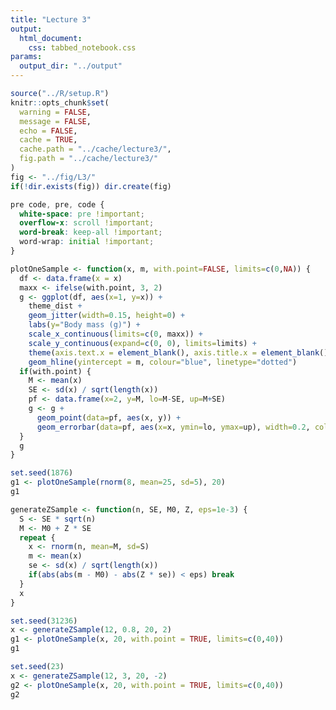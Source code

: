 ```yaml
---
title: "Lecture 3"
output:
  html_document:
    css: tabbed_notebook.css
params: 
  output_dir: "../output"
---
```


```r
source("../R/setup.R")
knitr::opts_chunk$set(
  warning = FALSE,
  message = FALSE,
  echo = FALSE,
  cache = TRUE,
  cache.path = "../cache/lecture3/",
  fig.path = "../cache/lecture3/"
)
fig <- "../fig/L3/"
if(!dir.exists(fig)) dir.create(fig)
```

```css
pre code, pre, code {
  white-space: pre !important;
  overflow-x: scroll !important;
  word-break: keep-all !important;
  word-wrap: initial !important;
}
```

```r
plotOneSample <- function(x, m, with.point=FALSE, limits=c(0,NA)) {
  df <- data.frame(x = x)
  maxx <- ifelse(with.point, 3, 2)
  g <- ggplot(df, aes(x=1, y=x)) +
    theme_dist +
    geom_jitter(width=0.15, height=0) +
    labs(y="Body mass (g)") +
    scale_x_continuous(limits=c(0, maxx)) +
    scale_y_continuous(expand=c(0, 0), limits=limits) +
    theme(axis.text.x = element_blank(), axis.title.x = element_blank(), axis.line.x = element_blank(), axis.ticks.x = element_blank()) +
    geom_hline(yintercept = m, colour="blue", linetype="dotted")
  if(with.point) {
    M <- mean(x)
    SE <- sd(x) / sqrt(length(x))
    pf <- data.frame(x=2, y=M, lo=M-SE, up=M+SE)
    g <- g + 
      geom_point(data=pf, aes(x, y)) +
      geom_errorbar(data=pf, aes(x=x, ymin=lo, ymax=up), width=0.2, colour="blue")
  }
  g
}
```


```r
set.seed(1876)
g1 <- plotOneSample(rnorm(8, mean=25, sd=5), 20)
g1
```

```r
generateZSample <- function(n, SE, M0, Z, eps=1e-3) {
  S <- SE * sqrt(n)
  M <- M0 + Z * SE
  repeat {
    x <- rnorm(n, mean=M, sd=S)
    m <- mean(x)
    se <- sd(x) / sqrt(length(x))
    if(abs(abs(m - M0) - abs(Z * se)) < eps) break
  }
  x
}
```

```r
set.seed(31236)
x <- generateZSample(12, 0.8, 20, 2)
g1 <- plotOneSample(x, 20, with.point = TRUE, limits=c(0,40))
g1

set.seed(23)
x <- generateZSample(12, 3, 20, -2)
g2 <- plotOneSample(x, 20, with.point = TRUE, limits=c(0,40))
g2
```